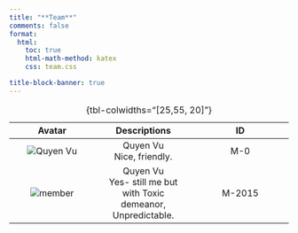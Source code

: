 ```yaml
---
title: "**Team**"
comments: false
format:
  html:
    toc: true
    html-math-method: katex
    css: team.css

title-block-banner: true
---
```


| Avatar | Descriptions | ID |
|:-----:|:------:|:------:|
| <img class="profile_img" src="../../img/quyen.jpg" alt="Quyen Vu">| Quyen Vu <br> Nice, friendly.|M-0|
| <img class="profile_img" src="../../img/quyen.jpg" alt="member"> | Quyen Vu <br> Yes- still me but with Toxic demeanor, Unpredictable. | M-2015|
: {tbl-colwidths="[25,55, 20]"}

